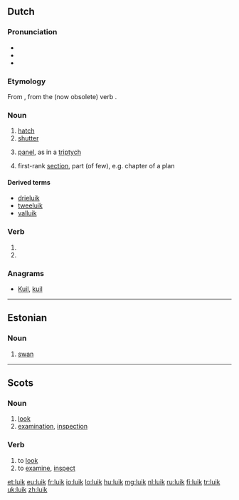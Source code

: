 {{also|Luik}}
==Dutch==

===Pronunciation===
* {{rhymes|œy̯k|lang=nl}}
* {{IPA|lang=nl|/lœyk/}}
* {{audio|Nl-luik.ogg|Audio}}

===Etymology===
From {{etyl|dum|lang=nl}} {{term|luke|lang=dum}}, from the (now obsolete) verb {{term|luiken|lang=nl}}.

===Noun===
{{nl-noun|g=n}}

# [[hatch]]
# [[shutter]]
# {{arts}} [[panel]], as in a [[triptych]]
# {{figuratively}} first-rank [[section]], part (of few), e.g. chapter of a plan

====Derived terms====
* [[drieluik]] {{m}}
* [[tweeluik]] {{m}}
* [[valluik]]

===Verb===
{{head|nl}}

# {{nl-verb-form|p=1|n=sg|t=pres|m=ind|luiken}}
# {{nl-verb-form|m=imp|luiken}}

===Anagrams===
* [[Kuil#Dutch|Kuil]], [[kuil#Dutch|kuil]]

----

==Estonian==

===Noun===
{{et-noun (old)}}

# [[swan]]

----

==Scots==

===Noun===
{{sco-noun}}

# [[look]]
# [[examination]], [[inspection]]

===Verb===
{{sco-verb|luiks|luikin|luikit|luikit}}

# to [[look]]
# to [[examine]], [[inspect]]

[[et:luik]]
[[eu:luik]]
[[fr:luik]]
[[io:luik]]
[[lo:luik]]
[[hu:luik]]
[[mg:luik]]
[[nl:luik]]
[[ru:luik]]
[[fi:luik]]
[[tr:luik]]
[[uk:luik]]
[[zh:luik]]